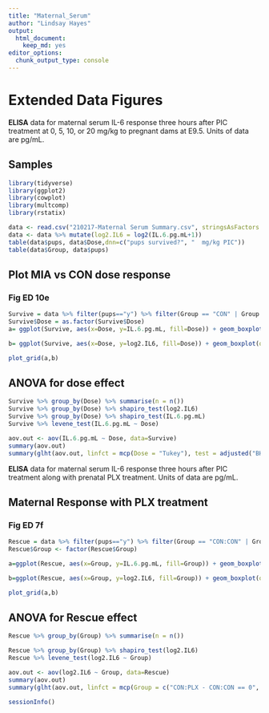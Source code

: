 ```yaml
---
title: "Maternal_Serum"
author: "Lindsay Hayes"
output: 
  html_document: 
    keep_md: yes
editor_options: 
  chunk_output_type: console
---
```


# Extended Data Figures
**ELISA** data for maternal serum IL-6 response three hours after PIC treatment at 0, 5, 10, or 20 mg/kg to pregnant dams at E9.5. Units of data are pg/mL.

## Samples
```r
library(tidyverse)
library(ggplot2)
library(cowplot)
library(multcomp)
library(rstatix)

data <- read.csv("210217-Maternal Serum Summary.csv", stringsAsFactors = TRUE)
data <- data %>% mutate(log2.IL6 = log2(IL.6.pg.mL+1))
table(data$pups, data$Dose,dnn=c("pups survived?", "  mg/kg PIC"))
table(data$Group, data$pups)
```

## Plot MIA vs CON dose response
### Fig ED 10e
```r
Survive = data %>% filter(pups=="y") %>% filter(Group == "CON" | Group =="MIA")
Survive$Dose = as.factor(Survive$Dose)
a= ggplot(Survive, aes(x=Dose, y=IL.6.pg.mL, fill=Dose)) + geom_boxplot(outlier.shape = NA) + geom_point(position = position_jitter(width = 0.2))+ scale_fill_manual(values=c("grey", "pink", "red", "dark red")) + theme_cowplot() + labs(x="mg/kg PIC", y="3H Maternal Serum \nIL-6 (pg/mL)") + theme(legend.position="none")

b= ggplot(Survive, aes(x=Dose, y=log2.IL6, fill=Dose)) + geom_boxplot(outlier.shape = NA) + geom_point(position = position_jitter(width = 0.2))+ scale_fill_manual(values=c("grey", "pink", "red", "dark red")) + theme_cowplot() + labs(x="mg/kg PIC", y="3H Maternal Serum \nIL-6 (log2)") + theme(legend.position="none")

plot_grid(a,b)
```

## ANOVA for dose effect
```r
Survive %>% group_by(Dose) %>% summarise(n = n())
Survive %>% group_by(Dose) %>% shapiro_test(log2.IL6)
Survive %>% group_by(Dose) %>% shapiro_test(IL.6.pg.mL)
Survive %>% levene_test(IL.6.pg.mL ~ Dose)

aov.out <- aov(IL.6.pg.mL ~ Dose, data=Survive)
summary(aov.out)
summary(glht(aov.out, linfct = mcp(Dose = "Tukey"), test = adjusted("BH")))
```

**ELISA** data for maternal serum IL-6 response three hours after PIC treatment along with prenatal PLX treatment. Units of data are pg/mL.

## Maternal Response with PLX treatment
### Fig ED 7f
```r
Rescue = data %>% filter(pups=="y") %>% filter(Group == "CON:CON" | Group =="MIA:CON" | Group == "CON:PLX" | Group =="MIA:PLX") %>% filter(status=="ok")
Rescue$Group <- factor(Rescue$Group)

a=ggplot(Rescue, aes(x=Group, y=IL.6.pg.mL, fill=Group)) + geom_boxplot(outlier.shape = NA) + geom_point(position = position_jitter(width = 0.2)) + scale_fill_manual(values=c("grey", "turquoise3", "red", "purple3")) + theme_cowplot() + labs(x="", y="3H Maternal Serum \nIL-6 (pg/mL)") + theme(legend.position="none") + ylim(0,20000) + theme(axis.text.x = element_text(angle = 45, vjust = 1, hjust=1))

b=ggplot(Rescue, aes(x=Group, y=log2.IL6, fill=Group)) + geom_boxplot(outlier.shape = NA) + geom_point(position = position_jitter(width = 0.2)) + scale_fill_manual(values=c("grey", "turquoise3", "red", "purple3")) + theme_cowplot() + labs(x="", y="3H Maternal Serum \nIL-6 (log2 pg/mL + 1)") + theme(legend.position="none")  + theme(axis.text.x = element_text(angle = 45, vjust = 1, hjust=1))

plot_grid(a,b)
```

## ANOVA for Rescue effect
```r
Rescue %>% group_by(Group) %>% summarise(n = n())

Rescue %>% group_by(Group) %>% shapiro_test(log2.IL6)
Rescue %>% levene_test(log2.IL6 ~ Group)

aov.out <- aov(log2.IL6 ~ Group, data=Rescue)
summary(aov.out)
summary(glht(aov.out, linfct = mcp(Group = c("CON:PLX - CON:CON == 0", "MIA:CON - CON:CON == 0", "MIA:PLX - CON:CON == 0", "MIA:PLX - MIA:CON == 0")), test = adjusted("BH")))
```

```r
sessionInfo()
```